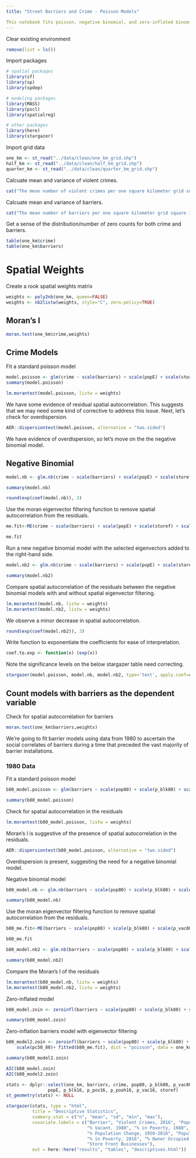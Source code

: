 ```yaml
---
title: "Street Barriers and Crime - Poisson Models"

This notebook fits poisson, negative binomial, and zero-inflated binomial models for violent- crime and street barrier locations.
---
```


Clear existing environment
```r
remove(list = ls())
```


Import packages
```r
# spatial packages
library(sf)
library(sp)
library(spdep)

# modeling packages
library(MASS)
library(pscl)
library(spatialreg)

# other packages
library(here)
library(stargazer)
```

Import grid data
```r
one_km <- st_read("../data/clean/one_km_grid.shp")
half_km <- st_read("../data/clean/half_km_grid.shp")
quarter_km <- st_read("../data/clean/quarter_km_grid.shp")
```

Calcuate mean and variance of violent crimes.
```r
cat("The mean number of violent crimes per one square kilometer grid square is", mean(one_km$crime), "and the variance is", var(one_km$crime), "\n\n")

```
Calcuate mean and variance of barriers.
```r
cat("The mean number of barriers per one square kilometer grid square is", mean(one_km$barriers), "and the variance is", var(one_km$barriers), "\n\n")

```

Get a sense of the distribution/number of zero counts for both crime and barriers.
```r
table(one_km$crime)
table(one_km$barriers)
```

# Spatial Weights

Create a rook spatial weights matrix
```r
weights <- poly2nb(one_km, queen=FALSE)
weights <- nb2listw(weights, style="C", zero.policy=TRUE)
```


## Moran's I

```r
moran.test(one_km$crime,weights)
```

## Crime Models
Fit a standard poisson model
```r
model.poisson <- glm(crime ~ scale(barriers) + scale(popE) + scale(storef)+scale(p_blk16)+scale(p_pov16)+scale(p_pooh16)+scale(p_vac16)+scale(pc50_16), data=one_km, family=poisson())
summary(model.poisson)
```


```r
lm.morantest(model.poisson, listw = weights)
```

We have some evidence of residual spatial autocorrelation. This suggests that we may need some kind of corrective to address this issue. Next, let's check for overdispersion. 
```r
AER::dispersiontest(model.poisson, alternative = "two.sided")
```
We have evidence of overdispersion, so let's move on the the negative binomial model.

## Negative Binomial

```r
model.nb <- glm.nb(crime ~ scale(barriers) + scale(popE) + scale(storef) + scale(p_blk16) + scale(p_pov16) + scale(p_pooh16) + scale(p_vac16) + scale(pc50_16), data=one_km)

summary(model.nb)
```

```r
round(exp(coef(model.nb)), 3)
```

Use the moran eigenvector filtering function to remove spatial autocorrelation from the residuals.

```r
me.fit<-ME(crime ~ scale(barriers) + scale(popE) + scale(storef) + scale(p_blk16) + scale(p_pov16) + scale(p_pooh16) + scale(p_vac16) + scale(pc70_16), data = one_km, family = negative.binomial(1.431), listw = weights, verbose = TRUE, alpha = .05)
```

```r
me.fit
```

Run a new negative binomial model with the selected eigenvectors added to the right-hand side.
```r
model.nb2 <- glm.nb(crime ~ scale(barriers) + scale(popE) + scale(storef) + scale(p_blk16) + scale(p_pov16) + scale(p_pooh16) + scale(p_vac16) + scale(pc50_16) + fitted(me.fit), data = one_km)

summary(model.nb2)
```

Compare spatial autocorrelation of the residuals between the negative binomial models with and without spatial eigenvector filtering.
```r
lm.morantest(model.nb, listw = weights)
lm.morantest(model.nb2, listw = weights)
```
We observe a minor decrease in spatial autocorrelation.

```r
round(exp(coef(model.nb2)), 3)
```

Write function to exponentiate the coefficients for ease of interpretation.
```r
coef.to.exp <- function(x) (exp(x))
```

Note the significance levels on the below stargazer table need correcting.
```r
stargazer(model.poisson, model.nb, model.nb2, type='text', apply.coef=coef.to.exp)
```

## Count models with barriers as the dependent variable

Check for spatial autocorrelation for barriers
```r
moran.test(one_km$barriers,weights)
```

We're going to fit barrier models using data from 1980 to ascertain the social correlates of barriers during a time that preceded the vast majority of barrier installations.

### 1980 Data

Fit a standard poisson model
```r
b80_model.poisson <- glm(barriers ~ scale(pop80) + scale(p_blk80) + scale(p_vac80) + scale(p_pov80) + scale(pc50_80), data=one_km, family=poisson())

summary(b80_model.poisson)
```

Check for spatial autocorrelation in the residuals
```r
lm.morantest(b80_model.poisson, listw = weights)
```
Moran's I is suggestive of the presence of spatial autocorrelation in the residuals.

```r
AER::dispersiontest(b80_model.poisson, alternative = "two.sided")
```
Overdispersion is present, suggesting the need for a negative binomial model.

Negative binomial model

```r
b80_model.nb <- glm.nb(barriers ~ scale(pop80) + scale(p_blk80) + scale(p_vac80) + scale(p_pov80) + scale(pc50_80), data=one_km)

summary(b80_model.nb)
```

Use the moran eigenvector filtering function to remove spatial autocorrelation from the residuals.
```r
b80_me.fit<-ME(barriers ~ scale(pop80) + scale(p_blk80) + scale(p_vac80) + scale(p_pov80) + scale(pc50_80), data = one_km, family = negative.binomial(.627), listw = weights, verbose = TRUE, alpha = .05)
```

```r
b80_me.fit
```

```r
b80_model.nb2 <- glm.nb(barriers ~ scale(pop80) + scale(p_blk80) + scale(p_vac80) + scale(p_pov80) + scale(pc50_80) + fitted(b80_me.fit), data = one_km)

summary(b80_model.nb2)
```

Compare the Moran's I of the residuals
```r
lm.morantest(b80_model.nb, listw = weights)
lm.morantest(b80_model.nb2, listw = weights)
```

Zero-inflated model
```r
b80_model.zoin <- zeroinfl(barriers ~ scale(pop80) + scale(p_blk80) + scale(p_vac80) + scale(p_pov80) + scale(pc50_80), dist = "poisson", data = one_km)

summary(b80_model.zoin)
```

Zero-inflation barriers model with eigenvector filtering
```r
b80_model2.zoin <- zeroinfl(barriers ~ scale(pop80) + scale(p_blk80) + scale(p_vac80) + scale(p_pov80) + 
    scale(pc50_80)+ fitted(b80_me.fit), dist = "poisson", data = one_km)

summary(b80_model2.zoin)
```

```r
AIC(b80_model.zoin)
AIC(b80_model2.zoin)
```

```r
stats <- dplyr::select(one_km, barriers, crime, pop80, p_blk80, p_vac80, p_pov80, pc50_80, pc50_16, 
                popE, p_blk16, p_pov16, p_pooh16, p_vac16, storef)
st_geometry(stats) <- NULL

stargazer(stats, type = "html", 
          title = "Descriptive Statistics",
          summary.stat = c("n", "mean", "sd", "min", "max"),
          covariate.labels = c("Barrier", "Violent Crimes, 2016", "Population, 1980", "% African American, 1980",
                               "% Vacant, 1980", "% in Poverty, 1980", "% Population Change, 1950-1980",
                               "% Population Change, 1950-2016", "Population, 2016", "% African American, 2016",
                               "% in Poverty, 2016", "% Owner Occupied Homes, 2016", "% Vacant, 2016",
                               "Store Front Businesses"), 
          out = here::here("results", "tables", "descriptives.html"))
```



